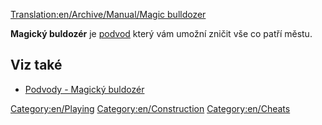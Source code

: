 [[Translation:en/Archive/Manual/Magic bulldozer]]

'''Magický buldozér''' je [[cs/Manual/Cheaty (Podvody)|podvod]] který vám umožní zničit vše co patří městu.

== Viz také ==
*[[cs/Cheaty %28Podvody%29#Magick.C3.BD_buldoz.C3.A9r|Podvody - Magický buldozér]]

[[Category:en/Playing]]
[[Category:en/Construction]]
[[Category:en/Cheats]]